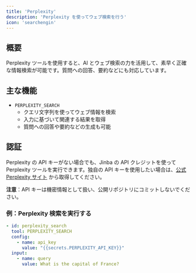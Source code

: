 ```yaml
---
title: 'Perplexity'
description: 'Perplexity を使ってウェブ検索を行う'
icon: 'searchengin'
---
```


## 概要
Perplexity ツールを使用すると、AI とウェブ検索の力を活用して、素早く正確な情報検索が可能です。質問への回答、要約などにも対応しています。

## 主な機能
- `PERPLEXITY_SEARCH`
  - クエリ文字列を使ってウェブ情報を検索
  - 入力に基づいて関連する結果を取得
  - 質問への回答や要約などの生成も可能

## 認証

Perplexity の API キーがない場合でも、Jinba の API クレジットを使って Perplexity ツールを実行できます。独自の API キーを使用したい場合は、[公式 Perplexity サイト](https://www.perplexity.ai/) から取得してください。

**注意**：API キーは機密情報として扱い、公開リポジトリにコミットしないでください。

### 例：Perplexity 検索を実行する
```yaml
- id: perplexity_search
  tool: PERPLEXITY_SEARCH
  config:
    - name: api_key
      value: "{{secrets.PERPLEXITY_API_KEY}}"
  input:
    - name: query
      value: What is the capital of France?
```
